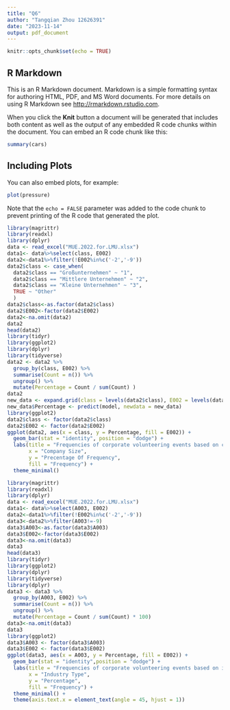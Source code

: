 ```yaml
---
title: "Q6"
author: "Tangqian Zhou 12626391"
date: "2023-11-14"
output: pdf_document
---
```


```r
knitr::opts_chunk$set(echo = TRUE)
```

## R Markdown

This is an R Markdown document. Markdown is a simple formatting syntax for authoring HTML, PDF, and MS Word documents. For more details on using R Markdown see <http://rmarkdown.rstudio.com>.

When you click the **Knit** button a document will be generated that includes both content as well as the output of any embedded R code chunks within the document. You can embed an R code chunk like this:

```r
summary(cars)
```

## Including Plots

You can also embed plots, for example:

```r
plot(pressure)
```

Note that the `echo = FALSE` parameter was added to the code chunk to prevent printing of the R code that generated the plot.
```r
library(magrittr)
library(readxl)
library(dplyr)
data <- read_excel("MUE.2022.for.LMU.xlsx")
data1<- data%>%select(class, E002)
data2<-data1%>%filter(!E002%in%c('-2','-9'))
data2$class <- case_when(
  data2$class == "Großunternehmen" ~ "1",
  data2$class == "Mittlere Unternehmen" ~ "2",
  data2$class == "Kleine Unternehmen" ~ "3",
  TRUE ~ "Other"
  )
data2$class<-as.factor(data2$class)
data2$E002<-factor(data2$E002)
data2<-na.omit(data2)
data2
head(data2)
library(tidyr)
library(ggplot2)
library(dplyr)
library(tidyverse)
data2 <- data2 %>% 
  group_by(class, E002) %>%
  summarise(Count = n()) %>%
  ungroup() %>%
  mutate(Percentage = Count / sum(Count) )
data2
new_data <- expand.grid(class = levels(data2$class), E002 = levels(data2$E002))
new_data$Percentage <- predict(model, newdata = new_data)
library(ggplot2)
data2$class <- factor(data2$class)
data2$E002 <- factor(data2$E002)
ggplot(data2, aes(x = class, y = Percentage, fill = E002)) +
  geom_bar(stat = "identity", position = "dodge") +
  labs(title = "Frequencies of corporate volunteering events based on company size",
       x = "Company Size",
       y = "Precentage Of Frequency",
       fill = "Frequency") +
  theme_minimal()
```
```r
library(magrittr)
library(readxl)
library(dplyr)
data <- read_excel("MUE.2022.for.LMU.xlsx")
data1<- data%>%select(A003, E002)
data2<-data1%>%filter(!E002%in%c('-2','-9'))
data3<-data2%>%filter(A003!=-9)
data3$A003<-as.factor(data3$A003)
data3$E002<-factor(data3$E002)
data3<-na.omit(data3)
data3
head(data3)
library(tidyr)
library(ggplot2)
library(dplyr)
library(tidyverse)
library(dplyr)
data3 <- data3 %>%
  group_by(A003, E002) %>%
  summarise(Count = n()) %>%
  ungroup() %>%
  mutate(Percentage = Count / sum(Count) * 100)
data3<-na.omit(data3)
data3
library(ggplot2)
data3$A003 <- factor(data3$A003)
data3$E002 <- factor(data3$E002)
ggplot(data3, aes(x = A003, y = Percentage, fill = E002)) +
  geom_bar(stat = "identity",position = "dodge") +
  labs(title = "Frequencies of corporate volunteering events based on industry type",
       x = "Industry Type",
       y = "Percentage",
       fill = "Frequency") +
  theme_minimal() +
  theme(axis.text.x = element_text(angle = 45, hjust = 1))   
```

